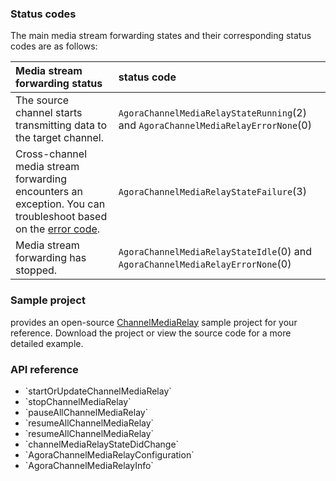 <PlatformWrapper platform="macos">

### Status codes

The main media stream forwarding states and their corresponding status codes are as follows:

| Media stream forwarding status | status code |
|:--------|:------------|
| The source channel starts transmitting data to the target channel. | `AgoraChannelMediaRelayStateRunning`(2) and `AgoraChannelMediaRelayErrorNone`(0) |
| Cross-channel media stream forwarding encounters an exception. You can troubleshoot based on the [error code](https://api-ref.agora.io/en/video-sdk/ios/4.x/documentation/agorartckit/agorachannelmediarelayerror). | `AgoraChannelMediaRelayStateFailure`(3) |
| Media stream forwarding has stopped. | `AgoraChannelMediaRelayStateIdle`(0) and `AgoraChannelMediaRelayErrorNone`(0) |

### Sample project

<Vg k="COMPANY" /> provides an open-source [ChannelMediaRelay](https://github.com/AgoraIO/API-Examples/blob/main/macOS/APIExample/Examples/Advanced/ChannelMediaRelay/ChannelMediaRelay.swift) sample project for your reference. Download the project or view the source code for a more detailed example.

### API reference

- <Link to="{{global.API_REF_MACOS_ROOT_RTC_ENGINE_KIT}}/startorupdatechannelmediarelay(_:)">`startOrUpdateChannelMediaRelay`</Link>
- <Link to="{{global.API_REF_MACOS_ROOT_RTC_ENGINE_KIT}}/stopchannelmediarelay()">`stopChannelMediaRelay`</Link>
- <Link to="{{global.API_REF_MACOS_ROOT_RTC_ENGINE_KIT}}/pauseallchannelmediarelay()">`pauseAllChannelMediaRelay`</Link>
- <Link to="{{global.API_REF_MACOS_ROOT_RTC_ENGINE_KIT}}/resumeallchannelmediarelay()">`resumeAllChannelMediaRelay`</Link>
- <Link to="{{global.API_REF_MACOS_ROOT_RTC_ENGINE_KIT}}/resumeallchannelmediarelay()">`resumeAllChannelMediaRelay`</Link>
- <Link to="{{global.API_REF_MACOS_ROOT_RTC_KIT}}/agorartcenginedelegate/rtcengine(_:channelmediarelaystatedidchange:error:)">`channelMediaRelayStateDidChange`</Link>
- <Link to="{{global.API_REF_MACOS_ROOT_RTC_KIT}}/agorachannelmediarelayconfiguration">`AgoraChannelMediaRelayConfiguration`</Link>
- <Link to="{{global.API_REF_MACOS_ROOT_RTC_KIT}}/agorachannelmediarelayinfo">`AgoraChannelMediaRelayInfo`</Link>

</PlatformWrapper>